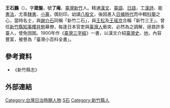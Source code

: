 '''王石鵬'''（{{bd|1877年||1942年||Wang}}）。字'''箴盤'''，號'''了庵'''，[[臺灣|臺灣]][[新竹縣|新竹]]人。精通[[漢文|漢文]]、[[臺語|臺語]]、[[日語|日語]]，工[[漢詩|漢詩]]、能[[書法|書法]]，尤善[[隸書|隸書]]、[[小篆|小篆]]，偶刻印。幼讀[[八股文|八股文]]，後因進入[[臺灣日據時期|日據時代]]而中輟[[科舉|科舉]]之心，當時名士，與[[謝介石|謝介石]]同稱「新竹二石」，與[[王松|王松]]及[[王瑤京|王瑤京]]合稱「新竹三王」。曾任[[新竹縣|新竹縣]][[知事|知事]][[櫻井勉|櫻井勉]]幕僚，每逢日本官吏與[[臺灣人|臺灣人]]衝突，必然為之調解，拯救許多臺人，使免囹圄。1900年作《[[臺灣三字經|臺灣三字經]]》一書，以漢文介紹[[臺灣史|臺灣史]]、[[臺灣地理|地]]，內容豐富，被譽為「臺灣小百科全書」。

==參考資料==
*《新竹縣志》

==外部連結==
{{wikisourceshas|Author:王石鵬|臺灣三字經|臺灣三字經/臺灣說略}}

[[Category:台灣日治時期人物|Category:台灣日治時期人物]]
[[Category:王姓|S石]]
[[Category:新竹縣人|Category:新竹縣人]]